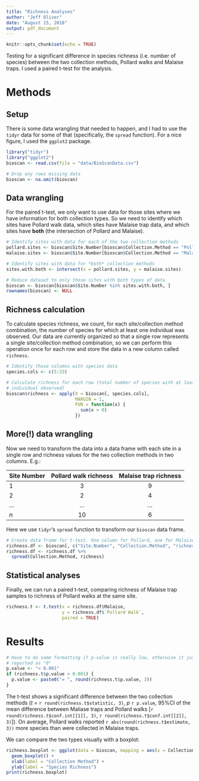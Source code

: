 ```yaml
---
title: "Richness Analyses"
author: "Jeff Oliver"
date: "August 15, 2018"
output: pdf_document
---
```


```r
knitr::opts_chunk$set(echo = TRUE)
```

Testing for a significant difference in species richness (i.e. number of species) between the two collection methods, Pollard walks and Malaise traps. I used a paired t-test for the analysis.

# Methods
## Setup
There is some data wrangling that needed to happen, and I had to use the `tidyr` data for some of that (specifically, the `spread` function). For a nice figure, I used the `ggplot2` package.

```r
library("tidyr")
library("ggplot2")
bioscan <- read.csv(file = "data/BioScanData.csv")

# Drop any rows missing data
bioscan <- na.omit(bioscan)
```

## Data wrangling
For the paired t-test, we only want to use data for those sites where we have information for both collection types. So we need to identify which sites have Pollard walk data, which sites have Malaise trap data, and which sites have **both** (the intersection of Pollard and Malaise).

```r
# Identify sites with data for each of the two collection methods
pollard.sites <- bioscan$Site.Number[bioscan$Collection.Method == "Pollard Walk"]
malaise.sites <- bioscan$Site.Number[bioscan$Collection.Method == "Malaise"]

# Identify sites with data for *both* collection methods
sites.with.both <- intersect(x = pollard.sites, y = malaise.sites)

# Reduce dataset to only those sites with both types of data
bioscan <- bioscan[bioscan$Site.Number %in% sites.with.both, ]
rownames(bioscan) <- NULL
```

## Richness calculation
To calculate species richness, we count, for each site/collection method combination, the number of species for which at least one individual was observed. Our data are currently organized so that a single row represents a single site/collection method combination, so we can perform this operation once for each row and store the data in a new column called `richness`.

```r
# Identify those columns with species data
species.cols <- c(5:33)

# Calculate richness for each row (total number of species with at least one 
# individual observed)
bioscan$richness <- apply(X = bioscan[, species.cols],
                          MARGIN = 1,
                          FUN = function(x) {
                            sum(x > 0)
                          })
```

## More(!) data wrangling
Now we need to transform the data into a data frame with each site in a single row and richness values for the two collection methods in two columns. E.g.:

| Site Number | Pollard walk richness | Malaise trap richness |
|:------------|:---------------------:|:---------------------:|
| 1           |                     3 |                     9 |
| 2           |                     2 |                     4 |
| ...         |                   ... |                   ... |
| _n_         |                    10 |                     6 |

Here we use `tidyr`'s `spread` function to transform our `bioscan` data frame.

```r
# Create data frame for t-test. One column for Pollard, one for Malaise
richness.df <- bioscan[, c("Site.Number", "Collection.Method", "richness")]
richness.df <- richness.df %>%
  spread(Collection.Method, richness)
```

## Statistical analyses
Finally, we can run a paired t-test, comparing richness of Malaise trap samples to richness of Pollard walks at the same site.

```r
richness.t <- t.test(x = richness.df$Malaise, 
                     y = richness.df$`Pollard Walk`,
                     paired = TRUE)
```

# Results
```r
# Have to do some formatting if p-value is really low, otherwise it just gets 
# reported as "0"
p.value <- "< 0.001"
if (richness.t$p.value > 0.001) {
  p.value <- paste0("= ", round(richness.t$p.value, 3))
}
```

The t-test shows a significant difference between the two collection methods (_t_ = `r round(richness.t$statistic, 3)`, _p_ `r p.value`, 95%CI of the mean difference between Maliase traps and Pollard walks [`r round(richness.t$conf.int[[1]], 3)`, `r round(richness.t$conf.int[[2]], 3)`]). On average, Pollard walks reported `r abs(round(richness.t$estimate, 3))` more species than were collected in Malaise traps.

We can compare the two types visually with a boxplot:
```r
richness.boxplot <- ggplot(data = bioscan, mapping = aes(x = Collection.Method, y = richness)) +
  geom_boxplot() +
  xlab(label = "Collection Method") + 
  ylab(label = "Species Richness")
print(richness.boxplot)
```